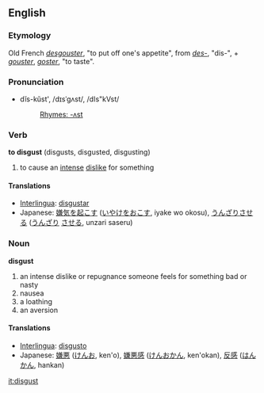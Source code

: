 ==English==
===Etymology===
Old French ''[[desgouster]]'', "to put off one's appetite", from ''[[des-]]'', "dis-", + ''[[gouster]]'', ''[[goster]]'', "to taste".

===Pronunciation===
*dĭs-kŭst', /dɪsˈgʌst/, /dIs"kVst/
*:[[Rhymes:English:-ʌst|Rhymes: -ʌst]]

===Verb ===
'''to disgust''' (disgusts, disgusted, disgusting)
# to cause an [[intense]] [[dislike]] for something 

==== Translations ====
*[[Interlingua]]: [[disgustar]]
*Japanese: [[嫌気を起こす]] ([[いやけ]]を[[おこす]], iyake wo okosu), [[うんざりさせる]] ([[うんざり]] [[させる]], unzari saseru)

=== Noun ===
'''disgust'''
# an intense dislike or repugnance someone feels for something bad or nasty
# nausea
# a loathing
# an aversion

==== Translations ====
*[[Interlingua]]: [[disgusto]]
*Japanese: [[嫌悪]] ([[けんお]], ken'o), [[嫌悪感]] ([[けんおかん]], ken'okan), [[反感]] ([[はんかん]], hankan)

[[it:disgust]]